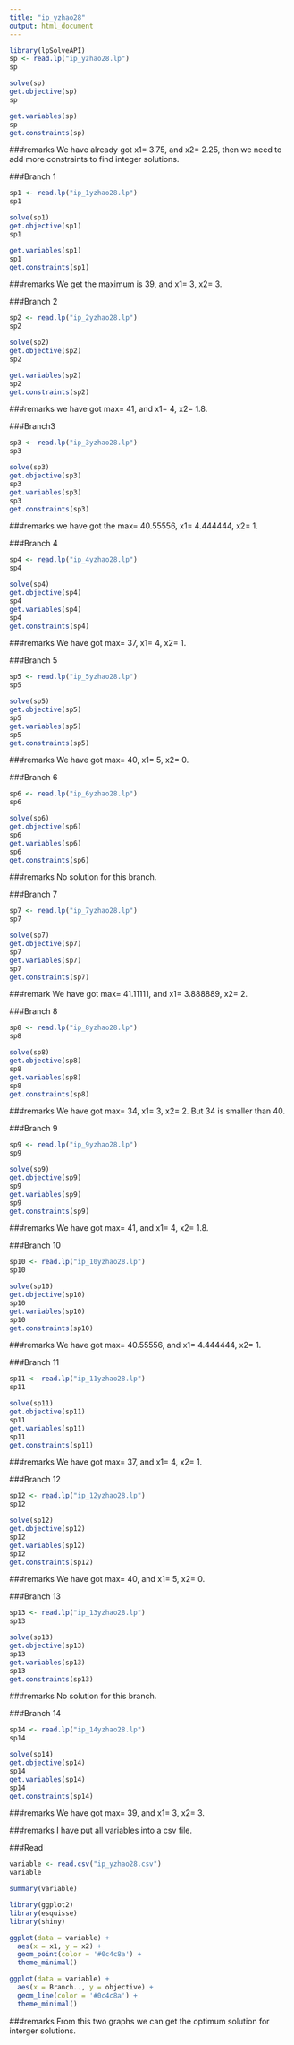 ```yaml
---
title: "ip_yzhao28"
output: html_document
---
```

```r
library(lpSolveAPI)
sp <- read.lp("ip_yzhao28.lp")
sp
```

```r
solve(sp)
get.objective(sp)
sp
```
```r
get.variables(sp)
sp
get.constraints(sp)
```
###remarks
We have already got x1= 3.75, and x2= 2.25, then we need to add more constraints to find integer solutions. 

###Branch 1
```r
sp1 <- read.lp("ip_1yzhao28.lp")
sp1 
```
```r
solve(sp1)
get.objective(sp1)
sp1
```

```r
get.variables(sp1)
sp1
get.constraints(sp1)
```
###remarks
We get the maximum is 39, and x1= 3, x2= 3. 

###Branch 2
```r
sp2 <- read.lp("ip_2yzhao28.lp")
sp2
```
```r
solve(sp2)
get.objective(sp2)
sp2
```
```r
get.variables(sp2)
sp2
get.constraints(sp2)
```
###remarks
we have got max= 41, and x1= 4, x2= 1.8.

###Branch3
```r
sp3 <- read.lp("ip_3yzhao28.lp")
sp3
```
```r
solve(sp3)
get.objective(sp3)
sp3
get.variables(sp3)
sp3
get.constraints(sp3)
```

###remarks 
we have got the max= 40.55556, x1= 4.444444, x2= 1. 

###Branch 4
```r
sp4 <- read.lp("ip_4yzhao28.lp")
sp4 
```

```r
solve(sp4)
get.objective(sp4)
sp4
get.variables(sp4)
sp4
get.constraints(sp4)
```
###remarks
We have got max= 37, x1= 4, x2= 1.

###Branch 5
```r
sp5 <- read.lp("ip_5yzhao28.lp")
sp5
```

```r
solve(sp5)
get.objective(sp5)
sp5
get.variables(sp5)
sp5
get.constraints(sp5)
```
###remarks
We have got max= 40, x1= 5, x2= 0.

###Branch 6
```r
sp6 <- read.lp("ip_6yzhao28.lp")
sp6
```
```r
solve(sp6)
get.objective(sp6)
sp6
get.variables(sp6)
sp6
get.constraints(sp6)
```
###remarks
No solution for this branch. 

###Branch 7
```r
sp7 <- read.lp("ip_7yzhao28.lp")
sp7
```
```r
solve(sp7)
get.objective(sp7)
sp7
get.variables(sp7)
sp7
get.constraints(sp7)
```
###remark
We have got max= 41.11111, and x1= 3.888889, x2= 2.

###Branch 8
```r
sp8 <- read.lp("ip_8yzhao28.lp")
sp8
```
```r
solve(sp8)
get.objective(sp8)
sp8
get.variables(sp8)
sp8
get.constraints(sp8)
```
###remarks
We have got max= 34, x1= 3, x2= 2. But 34 is smaller than 40. 

###Branch 9
```r
sp9 <- read.lp("ip_9yzhao28.lp")
sp9
```
```r
solve(sp9)
get.objective(sp9)
sp9
get.variables(sp9)
sp9
get.constraints(sp9)
```
###remarks
We have got max= 41, and x1= 4, x2= 1.8. 

###Branch 10
```r
sp10 <- read.lp("ip_10yzhao28.lp")
sp10
```
```r
solve(sp10)
get.objective(sp10)
sp10
get.variables(sp10)
sp10
get.constraints(sp10)
```
###remarks
We have got max= 40.55556, and x1= 4.444444, x2= 1. 

###Branch 11
```r
sp11 <- read.lp("ip_11yzhao28.lp")
sp11
```
```r
solve(sp11)
get.objective(sp11)
sp11
get.variables(sp11)
sp11
get.constraints(sp11)
```
###remarks
We have got max= 37, and x1= 4, x2= 1. 

###Branch 12
```r
sp12 <- read.lp("ip_12yzhao28.lp")
sp12
```
```r
solve(sp12)
get.objective(sp12)
sp12
get.variables(sp12)
sp12
get.constraints(sp12)
```
###remarks
We have got max= 40, and x1= 5, x2= 0. 

###Branch 13
```r
sp13 <- read.lp("ip_13yzhao28.lp")
sp13
```
```r
solve(sp13)
get.objective(sp13)
sp13
get.variables(sp13)
sp13
get.constraints(sp13)
```
###remarks
No solution for this branch.

###Branch 14
```r
sp14 <- read.lp("ip_14yzhao28.lp")
sp14
```
```r
solve(sp14)
get.objective(sp14)
sp14
get.variables(sp14)
sp14
get.constraints(sp14)
```
###remarks
We have got max= 39, and x1= 3, x2= 3. 

###remarks
I have put all variables into a csv file.

###Read
```r
variable <- read.csv("ip_yzhao28.csv")
variable
```
```r
summary(variable)
```

```r
library(ggplot2)
library(esquisse)
library(shiny)
```

```r
ggplot(data = variable) +
  aes(x = x1, y = x2) +
  geom_point(color = '#0c4c8a') +
  theme_minimal()
```
```r
ggplot(data = variable) +
  aes(x = Branch.., y = objective) +
  geom_line(color = '#0c4c8a') +
  theme_minimal()
```
###remarks
From this two graphs we can get the optimum solution for interger solutions. 
